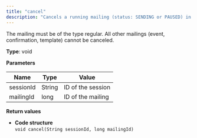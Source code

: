 ```yaml
---
title: "cancel"
description: "Cancels a running mailing (status: SENDING or PAUSED) in Optimizely Campaign."
---
```


The mailing must be of the type regular. All other mailings (event, confirmation, template) cannot be canceled.

**Type**: void

**Parameters**

| Name      | Type   | Value             |
| --------- | ------ | ----------------- |
| sessionId | String | ID of the session |
| mailingId | long   | ID of the mailing |

**Return values**

* **Code structure**  
`void cancel(String sessionId, long mailingId)  
`